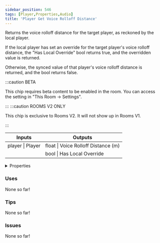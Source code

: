 ```yaml
---
sidebar_position: 546
tags: [Player,Properties,Audio]
title: 'Player Get Voice Rolloff Distance'
---
```


Returns the voice rolloff distance for the target player, as reckoned by the local player.

If the local player has set an override for the target player's voice rolloff distance, the "Has Local Override" bool returns true, and the overridden value is returned.

Otherwise, the synced value of that player's voice rolloff distance is returned, and the bool returns false.

:::caution BETA

This chip requires beta content to be enabled in the room. You can access the setting in "This Room -> Settings".

:::
:::caution ROOMS V2 ONLY

This chip is exclusive to Rooms V2. It will not show up in Rooms V1.

:::


<IChip uuid="7dd7ea91-2600-4002-804d-3a88d8b3b8a5"/>

<table><thead><tr><th>Inputs</th><th>Outputs</th></tr></thead><tbody><tr><td>player | Player</td><td>float | Voice Rolloff Distance (m)</td></tr><tr><td /><td>bool | Has Local Override</td></tr></tbody></table>

<details>
  <summary>Properties</summary>
  <div>
    <div>
    <table>
      <tbody>
        <tr>
          <td>Is beta required?</td>
          <td>Yes</td>
        </tr>
        <tr>
          <td>Is chip a trolling risk?</td>
          <td>No</td>
        </tr>
        <tr>
          <td>Is chip a role assignment risk?</td>
          <td>No</td>
        </tr>
        <tr>
          <td>Chip UUID</td>
          <td>7dd7ea91-2600-4002-804d-3a88d8b3b8a5</td>
        </tr>
        <tr>
          <td>Room availability</td>
          <td>Rooms V2 only</td>
        </tr>
      </tbody>
    </table>
    </div>
  </div>
</details>

### Uses

None so far!

### Tips

None so far!

### Issues

None so far!